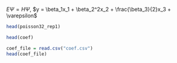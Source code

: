 $E \Psi = H \Psi$, $y = \beta_1x_1 + \beta_2^2x_2 + \frac{\beta_3}{2}x_3 + \varepsilon$

```r
head(poisson32_rep1)
```

```r
head(coef)
```

```r
coef_file = read.csv("coef.csv")
head(coef_file)
```
